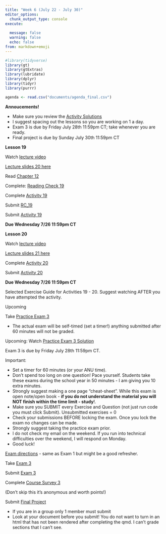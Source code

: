 ```yaml
---
title: "Week 6 (July 22 - July 30)"
editor_options: 
  chunk_output_type: console
execute:
  
  message: false
  warning: false
  echo: false
from: markdown+emoji
---
```


```r
#library(tidyverse)
library(gt)
library(gtExtras)
library(lubridate)
library(dplyr)
library(tidyr)
library(purrr)

agenda <- read.csv("documents/agenda_final.csv") 
```

::: slide-deck
**Annoucements!**

-   Make sure you review the [Activity Solutions](/course-solutions.html)
-   I suggest spacing out the lessons so you are working on 1 a day.
-   Exam 3 is due by Friday July 28th 11:59pm CT; take whenever you are ready.
-   Final project is due by Sunday July 30th 11:59pm CT
:::

::: slide-deck
**Lesson 19**

::: video
Watch [lecture video]()
:::

::: slides
[Lecture slides 20 here](/slides/lec20.html)
:::

::: source
Read [Chapter 12](https://nustat.github.io/intro-stat-data-sci/12-hypothesis-tests.html)
:::

::: source
Complete: [Reading Check 19](https://amkuyper.shinyapps.io/19_hypothesis/)
:::

::: source
Complete [Activity 19](https://posit.cloud/spaces/321338/content/5176497)
:::

::: homework
Submit [RC_19](https://canvas.northwestern.edu/courses/192604/assignments/1244687)

Submit [Activity 19](https://canvas.northwestern.edu/courses/192604/assignments/1244652)

**Due Wednesday 7/26 11:59pm CT**
:::
:::

::: slide-deck
**Lesson 20**

::: video
Watch [lecture video]()
:::

::: slides
[Lecture slides 21 here](/slides/lec21.html)
:::


::: source
Complete [Activity 20](https://posit.cloud/spaces/321338/content/5176498)
:::

::: homework
Submit [Activity 20](https://canvas.northwestern.edu/courses/192604/assignments/1244653)

**Due Wednesday 7/26 11:59pm CT**
:::
:::

::: lab
Selected Exercise Guide for Activities 19 - 20. Suggest watching AFTER you have attempted the activity.

::: video
Upcoming <!-- Watch [selected solution guide](https://northwestern.hosted.panopto.com/Panopto/Pages/Viewer.aspx?id=661d6219-cdb9-4d90-b1eb-b02900f70e88) -->
:::
:::


::: slide-deck
Take [Practice Exam 3](https://amkuyper.shinyapps.io/sample_exam3_v2/)

-   The actual exam will be self-timed (set a timer!) anything submitted after 60 minutes will not be graded.

::: video
Upcoming: Watch [Practice Exam 3 Solution]()
:::
:::

::: exam
Exam 3 is due by Friday July 28th 11:59pm CT.

Important:

-   Set a timer for 60 minutes (or your ANU time).
-   Don't spend too long on one question! Pace yourself. Students take these exams during the school year in 50 minutes - I am giving you 10 extra minutes.
-   Strongly suggest making a one page "cheat-sheet". While this exam is open note/open book - **if you do not understand the material you will NOT finish within the time limit - study**!.
-   Make sure you SUBMIT every Exercise and Question (not just run code you must click Submit). Unsubmitted exercises = 0
-   Check your submissions BEFORE locking the exam. Once you lock the exam no changes can be made.
-   Strongly suggest taking the practice exam prior.
-   I do not check my email on the weekend. If you run into technical difficulties over the weekend, I will respond on Monday.
-   Good luck!

::: video
[Exam directions](https://northwestern.hosted.panopto.com/Panopto/Pages/Viewer.aspx?id=a3d44862-c110-432a-b538-b02f00e70d18) - same as Exam 1 but might be a good refresher.
:::

Take [Exam 3](https://posit.cloud/spaces/321338/content/5176506)

Submit [Exam 3](https://canvas.northwestern.edu/courses/192604/assignments/1244662)
:::


::: tutorial
Complete [Course Survey 3](https://canvas.northwestern.edu/courses/192604/quizzes/209278)

(Don't skip this it's anonymous and worth points!)
:::

::: slide-deck
Submit [Final Project](https://canvas.northwestern.edu/courses/192604/assignments/1244666)

- If you are in a group only 1 member must submit
- Look at your document before you submit! You do not want to turn in an html that has not been rendered after completing the qmd. I can't grade sections that I can't see.

:::
